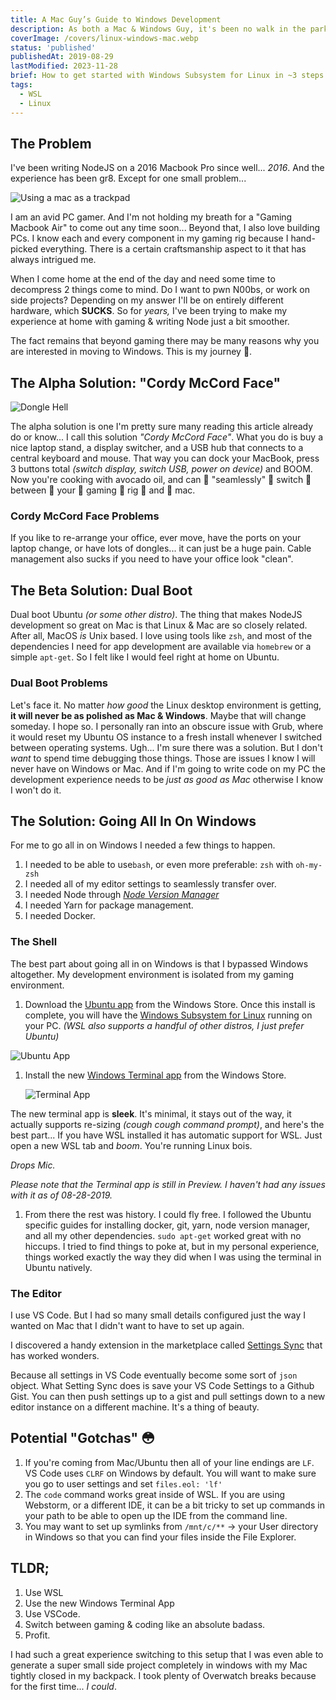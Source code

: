 ```yaml
---
title: A Mac Guy’s Guide to Windows Development
description: As both a Mac & Windows Guy, it's been no walk in the park trying to develop Node.js services on Windows devices. Especially compared to the relatively seamless experience on both Mac & Linux. But with the Windows Sub System for Linux rapidly gaining popularity, now's an excellent time to jump into getting a great dev environment setup on your gaming rig.
coverImage: /covers/linux-windows-mac.webp
status: 'published'
publishedAt: 2019-08-29
lastModified: 2023-11-28
brief: How to get started with Windows Subsystem for Linux in ~3 steps.
tags:
  - WSL
  - Linux
---
```


## The Problem

I've been writing NodeJS on a 2016 Macbook Pro since well... _2016_. And the experience has been gr8. Except for one small problem...

![Using a mac as a trackpad](https://images.iskysoft.com/images/blog/11.jpg)

I am an avid PC gamer. And I'm not holding my breath for a "Gaming Macbook Air" to come out any time soon... Beyond that, I also love building PCs. I know each and every component in my gaming rig because I hand-picked everything. There is a certain craftsmanship aspect to it that has always intrigued me.

When I come home at the end of the day and need some time to decompress 2 things come to mind. Do I want to pwn N00bs, or work on side projects? Depending on my answer I'll be on entirely different hardware, which **SUCKS**. So for _years,_ I've been trying to make my experience at home with gaming & writing Node just a bit smoother.

The fact remains that beyond gaming there may be many reasons why you are interested in moving to Windows. This is my journey 🚀.

## The Alpha Solution: "Cordy McCord Face"

![Dongle Hell](https://blogs.synopsys.com/tousbornottousb/files/2016/12/Dongle-Hell.jpg)

The alpha solution is one I'm pretty sure many reading this article already do or know... I call this solution _"Cordy McCord Face"_. What you do is buy a nice laptop stand, a display switcher, and a USB hub that connects to a central keyboard and mouse. That way you can dock your MacBook, press 3 buttons total _(switch display, switch USB, power on device)_ and BOOM. Now you're cooking with avocado oil, and can 👏 "seamlessly" 👏 switch 👏 between 👏 your 👏 gaming 👏 rig 👏 and 👏 mac.

### Cordy McCord Face Problems

If you like to re-arrange your office, ever move, have the ports on your laptop change, or have lots of dongles... it can just be a huge pain. Cable management also sucks if you need to have your office look "clean".

## The Beta Solution: Dual Boot

Dual boot Ubuntu _(or some other distro)_. The thing that makes NodeJS development so great on Mac is that Linux & Mac are so closely related. After all, MacOS _is_ Unix based. I love using tools like `zsh`, and most of the dependencies I need for app development are available via `homebrew` or a simple `apt-get`. So I felt like I would feel right at home on Ubuntu.

### Dual Boot Problems

Let's face it. No matter _how good_ the Linux desktop environment is getting, **it will never be as polished as Mac & Windows**. Maybe that will change someday. I hope so. I personally ran into an obscure issue with Grub, where it would reset my Ubuntu OS instance to a fresh install whenever I switched between operating systems. Ugh... I'm sure there was a solution. But I don't _want_ to spend time debugging those things. Those are issues I know I will never have on Windows or Mac. And if I'm going to write code on my PC the development experience needs to be _just as good as Mac_ otherwise I know I won't do it.

## The Solution: Going All In On Windows

For me to go all in on Windows I needed a few things to happen.

1. I needed to be able to use`bash`, or even more preferable: `zsh` with `oh-my-zsh`
2. I needed all of my editor settings to seamlessly transfer over.
3. I needed Node through _[Node Version Manager](https://github.com/nvm-sh/nvm)_
4. I needed Yarn for package management.
5. I needed Docker.

### The Shell

The best part about going all in on Windows is that I bypassed Windows altogether. My development environment is isolated from my gaming environment.

1. Download the [Ubuntu app](https://www.microsoft.com/en-us/p/ubuntu/9nblggh4msv6?activetab=pivot:overviewtab) from the Windows Store. Once this install is complete, you will have the [Windows Subsystem for Linux](https://docs.microsoft.com/en-us/windows/wsl/install-win10) running on your PC. _(WSL also supports a handful of other distros, I just prefer Ubuntu)_

![Ubuntu App](https://thepracticaldev.s3.amazonaws.com/i/65bnmr86xziuut0wyndw.png)

1. Install the new [Windows Terminal app](https://www.youtube.com/watch?v=8gw0rXPMMPE) from the Windows Store.

   ![Terminal App](https://thepracticaldev.s3.amazonaws.com/i/hylwd64ekvc7rexbhmbb.png)

The new terminal app is **sleek**. It's minimal, it stays out of the way, it actually supports re-sizing _(cough cough command prompt)_, and here's the best part... If you have WSL installed it has automatic support for WSL. Just open a new WSL tab and _boom_. You're running Linux bois.

_Drops Mic._

_Please note that the Terminal app is still in Preview. I haven't had any issues with it as of 08-28-2019._

1. From there the rest was history. I could fly free. I followed the Ubuntu specific guides for installing docker, git, yarn, node version manager, and all my other dependencies. `sudo apt-get` worked great with no hiccups. I tried to find things to poke at, but in my personal experience, things worked exactly the way they did when I was using the terminal in Ubuntu natively.

### The Editor

I use VS Code. But I had so many small details configured just the way I wanted on Mac that I didn't want to have to set up again.

I discovered a handy extension in the marketplace called [Settings Sync](https://marketplace.visualstudio.com/items?itemName=Shan.code-settings-sync) that has worked wonders.

Because all settings in VS Code eventually become some sort of `json` object. What Setting Sync does is save your VS Code Settings to a Github Gist. You can then push settings up to a gist and pull settings down to a new editor instance on a different machine. It's a thing of beauty.

## Potential "Gotchas" 😳

1. If you're coming from Mac/Ubuntu then all of your line endings are `LF`. VS Code uses `CLRF` on Windows by default. You will want to make sure you go to user settings and set `files.eol: 'lf'`
2. The `code` command works great inside of WSL. If you are using Webstorm, or a different IDE, it can be a bit tricky to set up commands in your path to be able to open up the IDE from the command line.
3. You may want to set up symlinks from `/mnt/c/**` -> your User directory in Windows so that you can find your files inside the File Explorer.

## TLDR;

1. Use WSL
2. Use the new Windows Terminal App
3. Use VSCode.
4. Switch between gaming & coding like an absolute badass.
5. Profit.

I had such a great experience switching to this setup that I was even able to generate a super small side project completely in windows with my Mac tightly closed in my backpack. I took plenty of Overwatch breaks because for the first time... _I could_.
